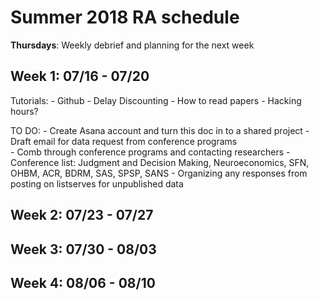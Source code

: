 # Summer 2018 RA schedule

**Thursdays**: Weekly debrief and planning for the next week

## Week 1: 07/16 - 07/20

Tutorials:
- Github
- Delay Discounting
- How to read papers
- Hacking hours?

TO DO:
- Create Asana account and turn this doc in to a shared project
- Draft email for data request from conference programs  
- Comb through conference programs and contacting researchers
    - Conference list: Judgment and Decision Making, Neuroeconomics, SFN, OHBM, ACR, BDRM, SAS, SPSP, SANS
- Organizing any responses from posting on listserves for unpublished data    

## Week 2: 07/23 - 07/27

## Week 3: 07/30 - 08/03

## Week 4: 08/06 - 08/10
